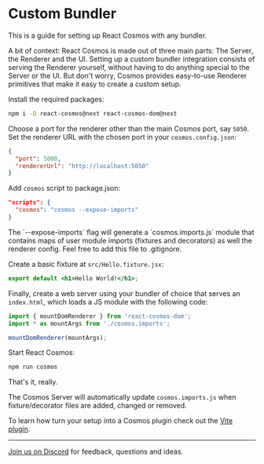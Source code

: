 
# Custom Bundler

This is a guide for setting up React Cosmos with any bundler.

<Callout type="info">
  A bit of context: React Cosmos is made out of three main parts: The Server,
  the Renderer and the UI. Setting up a custom bundler integration consists of
  serving the Renderer yourself, without having to do anything special to the
  Server or the UI. But don't worry, Cosmos provides easy-to-use Renderer
  primitives that make it easy to create a custom setup.
</Callout>

Install the required packages:

```bash npm2yarn
npm i -D react-cosmos@next react-cosmos-dom@next
```

Choose a port for the renderer other than the main Cosmos port, say `5050`. Set the renderer URL with the chosen port in your `cosmos.config.json`:

```json
{
  "port": 5000,
  "rendererUrl": "http://localhost:5050"
}
```

Add `cosmos` script to package.json:

```json
"scripts": {
  "cosmos": "cosmos --expose-imports"
}
```

<Callout type="info">
  The `--expose-imports` flag will generate a `cosmos.imports.js` module that
  contains maps of user module imports (fixtures and decorators) as well the
  renderer config. Feel free to add this file to .gitignore.
</Callout>

Create a basic fixture at `src/Hello.fixture.jsx`:

```jsx
export default <h1>Hello World!</h1>;
```

Finally, create a web server using your bundler of choice that serves an `index.html`, which loads a JS module with the following code:

```js
import { mountDomRenderer } from 'react-cosmos-dom';
import * as mountArgs from './cosmos.imports';

mountDomRenderer(mountArgs);
```

Start React Cosmos:

```bash
npm run cosmos
```

That's it, really.

The Cosmos Server will automatically update `cosmos.imports.js` when fixture/decorator files are added, changed or removed.

To learn how turn your setup into a Cosmos plugin check out the [Vite plugin](https://github.com/react-cosmos/react-cosmos/tree/main/packages/react-cosmos-plugin-vite).

---

[Join us on Discord](https://discord.gg/3X95VgfnW5) for feedback, questions and ideas.
